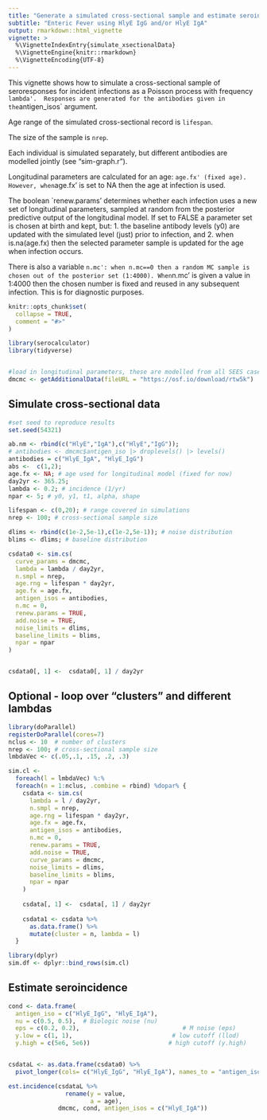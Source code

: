 ```yaml
---
title: "Generate a simulated cross-sectional sample and estimate seroincidence"
subtitle: "Enteric Fever using HlyE IgG and/or HlyE IgA"
output: rmarkdown::html_vignette
vignette: >
  %\VignetteIndexEntry{simulate_xsectionalData}
  %\VignetteEngine{knitr::rmarkdown}
  %\VignetteEncoding{UTF-8}
---
```



This vignette shows how to simulate a cross-sectional sample of 
seroresponses for incident infections as a Poisson process with frequency `lambda'. 
Responses are generated for the antibodies given in the `antigen_isos` argument.

Age range of the simulated cross-sectional record is `lifespan`.

The size of the sample is `nrep`.

Each individual is simulated separately, but different antibodies are
modelled jointly (see "sim-graph.r").

Longitudinal parameters are calculated for an age: `age.fx' (fixed age).
However, when `age.fx' is set to NA then the age at infection is used.

The boolean `renew.params' determines whether each infection uses a
new set of longitudinal parameters, sampled at random from the
posterior predictive output of  the longitudinal model. If set to FALSE
a parameter set is chosen at birth and kept, but:
1. the baseline antibody levels (y0) are updated with the simulated level
(just) prior to infection, and
2. when is.na(age.fx) then the selected parameter sample is updated for the
age when infection occurs.

There is also a variable `n.mc': when n.mc==0 then a random MC
sample is chosen out of the posterior set (1:4000). When `n.mc' is
given a value in 1:4000 then the chosen number is fixed and reused
in any subsequent infection. This is for diagnostic purposes.


```r
knitr::opts_chunk$set(
  collapse = TRUE,
  comment = "#>"
)
```


```r
library(serocalculator)
library(tidyverse)


#load in longitudinal parameters, these are modelled from all SEES cases across all ages and countries 
dmcmc <- getAdditionalData(fileURL = "https://osf.io/download/rtw5k")  

```


## Simulate cross-sectional data
```r
#set seed to reproduce results
set.seed(54321)

ab.nm <- rbind(c("HlyE","IgA"),c("HlyE","IgG"));
# antibodies <- dmcmc$antigen_iso |> droplevels() |> levels()
antibodies = c("HlyE_IgA", "HlyE_IgG")
abs <-  c(1,2);
age.fx <- NA; # age used for longitudinal model (fixed for now)
day2yr <- 365.25;
lambda <- 0.2; # incidence (1/yr)
npar <- 5; # y0, y1, t1, alpha, shape

lifespan <- c(0,20); # range covered in simulations
nrep <- 100; # cross-sectional sample size

dlims <- rbind(c(1e-2,5e-1),c(1e-2,5e-1)); # noise distribution
blims <- dlims; # baseline distribution

csdata0 <- sim.cs(
  curve_params = dmcmc,
  lambda = lambda / day2yr,
  n.smpl = nrep,
  age.rng = lifespan * day2yr,
  age.fx = age.fx,
  antigen_isos = antibodies,
  n.mc = 0,
  renew.params = TRUE,
  add.noise = TRUE,
  noise_limits = dlims,
  baseline_limits = blims,
  npar = npar
)


csdata0[, 1] <-  csdata0[, 1] / day2yr

```


## Optional - loop over "clusters" and different lambdas

```r
library(doParallel)
registerDoParallel(cores=7)
nclus <- 10  # number of clusters 
nrep <- 100; # cross-sectional sample size
lmbdaVec <- c(.05,.1, .15, .2, .3)

sim.cl <- 
  foreach(l = lmbdaVec) %:% 
  foreach(n = 1:nclus, .combine = rbind) %dopar% {
    csdata <- sim.cs(
      lambda = l / day2yr,
      n.smpl = nrep,
      age.rng = lifespan * day2yr,
      age.fx = age.fx,
      antigen_isos = antibodies,
      n.mc = 0,
      renew.params = TRUE,
      add.noise = TRUE,
      curve_params = dmcmc,
      noise_limits = dlims,
      baseline_limits = blims,
      npar = npar
    )
    
    csdata[, 1] <-  csdata[, 1] / day2yr
    
    csdata1 <- csdata %>% 
      as.data.frame() %>% 
      mutate(cluster = n, lambda = l) 
  }

library(dplyr)
sim.df <- dplyr::bind_rows(sim.cl)

```



## Estimate seroincidence
```r

cond <- data.frame(
  antigen_iso = c("HlyE_IgG", "HlyE_IgA"),
  nu = c(0.5, 0.5),  # Biologic noise (nu)
  eps = c(0.2, 0.2),                             # M noise (eps)
  y.low = c(1, 1),                            # low cutoff (llod)
  y.high = c(5e6, 5e6))                      # high cutoff (y.high)


csdataL <- as.data.frame(csdata0) %>%
  pivot_longer(cols= c("HlyE_IgG", "HlyE_IgA"), names_to = "antigen_iso", values_to = "value")

est.incidence(csdataL %>%
                rename(y = value,
                       a = age), 
              dmcmc, cond, antigen_isos = c("HlyE_IgA"))


```

